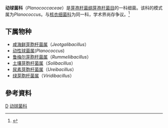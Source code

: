 {{Automatic taxobox
| taxon = Planococcaceae
| authority = Krassilnikov, 1949
| type_species = ''Planococcus''
| type_species_authority = Migula, 1894
| synonyms = ''Caryophanaceae'' <small>Peshkoff, 1939</small>
}}
'''动球菌科'''（''Planococcaceae''）是[[芽孢杆菌纲|芽孢杆菌纲]][[芽孢杆菌目|芽孢杆菌目]]的一科细菌。该科的模式属为''Planococcus''。与[[核衣细菌科|核衣细菌科]]为同一科，学术界尚存争议。<ref>{{cite web |author1=Radhey S. Gupta，Sudip Patel |title=Robust Demarcation of the Family Caryophanaceae (Planococcaceae) and Its Different Genera Including Three Novel Genera Based on Phylogenomics and Highly Specific Molecular Signatures |url=https://www.frontiersin.org/articles/10.3389/fmicb.2019.02821 |publisher=微生物学,Microbiol.,}}</ref>

==下属物种==
* [[咸海鲜芽胞杆菌属|咸海鲜芽胞杆菌属]]（''Jeotgalibacillus''）
* [[动性球菌属|动性球菌属]](''Planococcus'')
* [[鲁梅尔芽胞杆菌属|鲁梅尔芽胞杆菌属]]（''Rummeliibacillus''）
* [[土壤芽胞杆菌属|土壤芽胞杆菌属]]（''Solibacillus''）
* [[尿素芽胞杆菌属|尿素芽胞杆菌属]]（''Ureibacillus''）
* [[绿芽胞杆菌属|绿芽胞杆菌属]]（''Viridibacillus''）

==參考資料==
{{Reflist}}

{{Taxonbar}}
[[Category:1949年描述的分类群|D]]
[[Category:动球菌科|]]
